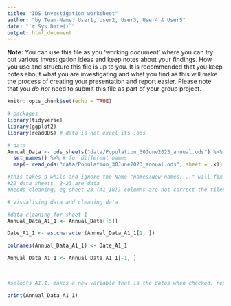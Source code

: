```yaml
---
title: "IDS investigation worksheet"
author: "by Team-Name: User1, User2, User3, User4 & User5"
date: "`r Sys.Date()`"
output: html_document
---
```


**Note:** You can use this file as you 'working document' where you can try out various investigation ideas and keep notes about your findings. How you use and structure this file is up to you. It is recommended that you keep notes about what you are investigating and what you find as this will make the process of creating your presentation and report easier. Please note that you _do not_ need to submit this file as part of your group project.



```r
knitr::opts_chunk$set(echo = TRUE)
```


```r
# packages
library(tidyverse)
library(ggplot2)
library(readODS) # data is not excel its .ods

```


```r
# data 
Annual_Data <- ods_sheets("data/Population_30June2023_annual.ods") %>%
  set_names() %>% # for different names
  map(~ read_ods("data/Population_30June2023_annual.ods", sheet = .x))

#this takes a while and ignore the Name "names:New names:..." will fix later
#22 data sheets  2-23 are data
#needs cleaning, eg sheet 23 (A1_18)) columns are not correct the tiles are the original name then 2,3,4... and the date is in character form as a variable, each sheet needs cleaning in different ways
```

```r
# Visualising data and cleaning data

#data cleaning for sheet 1
Annual_Data_A1_1 <- Annual_Data[[5]]

Date_A1_1 <- as.character(Annual_Data_A1_1[1, ])

colnames(Annual_Data_A1_1) <- Date_A1_1

Annual_Data_A1_1 <- Annual_Data_A1_1[-1, ]


             
#selects A1.1, makes a new variable that is the dates when checked, replace the column names using the dates

print(Annual_Data_A1_1)
  
  
```
